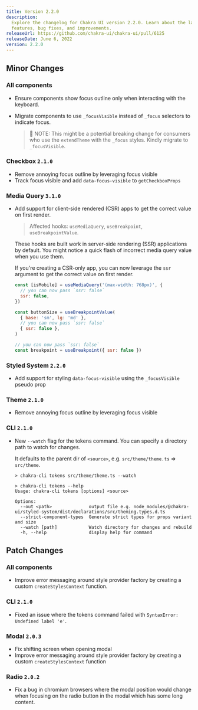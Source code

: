 ```yaml
---
title: Version 2.2.0
description:
  Explore the changelog for Chakra UI version 2.2.0. Learn about the latest
  features, bug fixes, and improvements.
releaseUrl: https://github.com/chakra-ui/chakra-ui/pull/6125
releaseDate: June 6, 2022
version: 2.2.0
---
```


## Minor Changes

### All components

- Ensure components show focus outline only when interacting with the keyboard.

- Migrate components to use `_focusVisible` instead of `_focus` selectors to
  indicate focus.

  > 🚨 NOTE: This might be a potential breaking change for consumers who use the
  > `extendTheme` with the `_focus` styles. Kindly migrate to `_focusVisible`.

### Checkbox `2.1.0`

- Remove annoying focus outline by leveraging focus visible
- Track focus visible and add `data-focus-visible` to `getCheckboxProps`

### Media Query `3.1.0`

- Add support for client-side rendered (CSR) apps to get the correct value on
  first render.

  > Affected hooks: `useMediaQuery`, `useBreakpoint`, `useBreakpointValue`.

  These hooks are built work in server-side rendering (SSR) applications by
  default. You might notice a quick flash of incorrect media query value when
  you use them.

  If you're creating a CSR-only app, you can now leverage the `ssr` argument to
  get the correct value on first render.

  ```jsx live=false
  const [isMobile] = useMediaQuery('(max-width: 768px)', {
    // you can now pass `ssr: false`
    ssr: false,
  })

  const buttonSize = useBreakpointValue(
    { base: 'sm', lg: 'md' },
    // you can now pass `ssr: false`
    { ssr: false },
  )

  // you can now pass `ssr: false`
  const breakpoint = useBreakpoint({ ssr: false })
  ```

### Styled System `2.2.0`

- Add support for styling `data-focus-visible` using the `_focusVisible` pseudo
  prop

### Theme `2.1.0`

- Remove annoying focus outline by leveraging focus visible

### CLI `2.1.0`

- New `--watch` flag for the tokens command. You can specify a directory path to
  watch for changes.

  It defaults to the parent dir of `<source>`, e.g. `src/theme/theme.ts` =>
  `src/theme`.

  ```shell
  > chakra-cli tokens src/theme/theme.ts --watch

  > chakra-cli tokens --help
  Usage: chakra-cli tokens [options] <source>

  Options:
    --out <path>              output file e.g. node_modules/@chakra-ui/styled-system/dist/declarations/src/theming.types.d.ts
    --strict-component-types  Generate strict types for props variant and size
    --watch [path]            Watch directory for changes and rebuild
    -h, --help                display help for command

  ```

## Patch Changes

### All components

- Improve error messaging around style provider factory by creating a custom
  `createStylesContext` function.

### CLI `2.1.0`

- Fixed an issue where the tokens command failed with
  `SyntaxError: Undefined label 'e'`.

### Modal `2.0.3`

- Fix shifting screen when opening modal
- Improve error messaging around style provider factory by creating a custom
  `createStylesContext` function

### Radio `2.0.2`

- Fix a bug in chromium browsers where the modal position would change when
  focusing on the radio button in the modal which has some long content.
